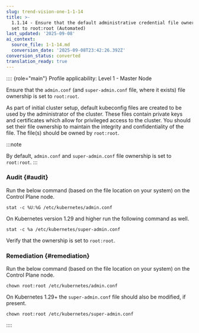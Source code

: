 ```yaml
---
slug: trend-vision-one-1-1-14
title: >-
  1.1.14 - Ensure that the default administrative credential file ownership is
  set to root:root (Automated)
last_updated: '2025-09-08'
ai_context:
  source_file: 1-1-14.md
  conversion_date: '2025-09-08T23:42:26.392Z'
conversion_status: converted
translation_ready: true
---
```


:::: {role="main"}
Profile applicability: Level 1 - Master Node

Ensure that the `admin.conf` (and `super-admin.conf` file, where it exists) file ownership is set to `root:root`.

As part of initial cluster setup, default kubeconfig files are created to be used by the administrator of the cluster. These files contain private keys and certificates which allow for privileged access to the cluster. You should set their file ownership to maintain the integrity and confidentiality of the file. The file(s) should be owned by `root:root`.

:::note

By default, `admin.conf` and `super-admin.conf` file ownership is set to `root:root`.
:::

### Audit {#audit}

Run the below command (based on the file location on your system) on the Control Plane node.

``` codeblock
stat -c %U:%G /etc/kubernetes/admin.conf
```

On Kubernetes version 1.29 and higher run the following command as well.

``` codeblock
stat -c %a /etc/kubernetes/super-admin.conf
```

Verify that the ownership is set to `root:root`.

### Remediation {#remediation}

Run the below command (based on the file location on your system) on the Control Plane node.

``` codeblock
chown root:root /etc/kubernetes/admin.conf
```

On Kubernetes 1.29+ the `super-admin.conf` file should also be modified, if present.

``` codeblock
chown root:root /etc/kubernetes/super-admin.conf
```
::::
